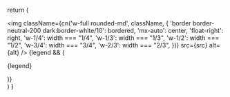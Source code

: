 
  return (
    <div className="not-prose block my-8">
      <img
        className={cn('w-full rounded-md', className, {
          'border border-neutral-200 dark:border-white/10': bordered,
          'mx-auto': center,
          'float-right': right,
          'w-1/4': width === "1/4",
          'w-1/3': width === "1/3",
          'w-1/2': width === "1/2",
          'w-3/4': width === "3/4",
          'w-2/3': width === "2/3",
        })}
        src={src}
        alt={alt}
      />
      {legend && (
        <p className="mt-4 text-sm text-center text-neutral-500 dark:text-white/50">{legend}</p>
      )}
    </div>
  )
}

